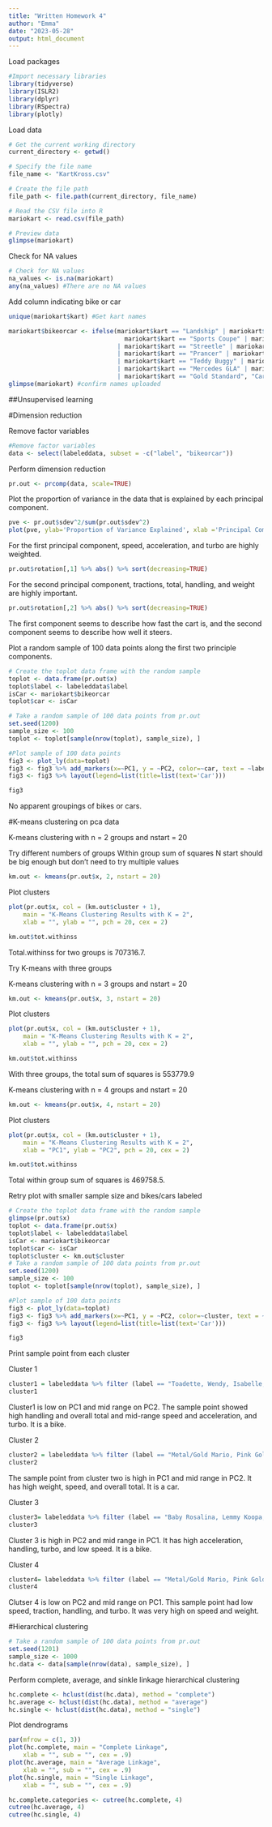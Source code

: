 ---
title: "Written Homework 4"
author: "Emma"
date: "2023-05-28"
output: html_document
---
Load packages
```{r}
#Import necessary libraries
library(tidyverse)
library(ISLR2)
library(dplyr)
library(RSpectra)
library(plotly)
```


Load data
```{r}
# Get the current working directory
current_directory <- getwd()

# Specify the file name
file_name <- "KartKross.csv"

# Create the file path
file_path <- file.path(current_directory, file_name)

# Read the CSV file into R
mariokart <- read.csv(file_path)

# Preview data
glimpse(mariokart)

```
Check for NA values
```{r}
# Check for NA values
na_values <- is.na(mariokart)
any(na_values) #There are no NA values
```
Add column indicating bike or car
```{r}
unique(mariokart$kart) #Get kart names 

mariokart$bikeorcar <- ifelse(mariokart$kart == "Landship" | mariokart$kart == "Pipe Frame" | mariokart$kart == "Tanooki Kart" | mariokart$kart == "B Dasher" |
                                mariokart$kart == "Sports Coupe" | mariokart$kart == "Koopa Clown" | mariokart$kart == "Mach 8" | mariokart$kart == "Standard ATV"
                              | mariokart$kart == "Streetle" | mariokart$kart == "Mercedes 300 SL Roadster" | mariokart$kart == "Biddybuggy" | mariokart$kart == "Mercedes Silver Arrow"
                              | mariokart$kart == "Prancer" | mariokart$kart == "Steel Driver" | mariokart$kart == "Cat Cruiser" | mariokart$kart == "Wild Wiggler"
                              | mariokart$kart == "Teddy Buggy" | mariokart$kart == "Standard Kart" | mariokart$kart == "Sneeker" | mariokart$kart == "Badwagon"
                              | mariokart$kart == "Mercedes GLA" | mariokart$kart == "P-Wing" | mariokart$kart == "Circuit Special" | mariokart$kart == "Blue Falcon"
                              | mariokart$kart == "Gold Standard", "Car", "Bike")
glimpse(mariokart) #confirm names uploaded

```
##Unsupervised learning <br>

#Dimension reduction <br>

Remove factor variables
```{r}
#Remove factor variables
data <- select(labeleddata, subset = -c("label", "bikeorcar"))
```

Perform dimension reduction 
```{r}
pr.out <- prcomp(data, scale=TRUE)
```

Plot the proportion of variance in the data that is explained by each principal component.
```{r}
pve <- pr.out$sdev^2/sum(pr.out$sdev^2)
plot(pve, ylab='Proportion of Variance Explained', xlab ='Principal Component', main='Variance by PC in the KartKross Dataset')
```
For the first principal component, speed, acceleration, and turbo are highly weighted.
```{r}
pr.out$rotation[,1] %>% abs() %>% sort(decreasing=TRUE) 
```
For the second principal component, tractions, total, handling, and weight are highly important. 
```{r}
pr.out$rotation[,2] %>% abs() %>% sort(decreasing=TRUE) 
```
The first component seems to describe how fast the cart is, and the second component seems to describe how well it steers. 

Plot a random sample of 100 data points along the first two principle components. 
```{r}
# Create the toplot data frame with the random sample
toplot <- data.frame(pr.out$x)
toplot$label <- labeleddata$label
isCar <- mariokart$bikeorcar
toplot$car <- isCar

# Take a random sample of 100 data points from pr.out
set.seed(1200)
sample_size <- 100
toplot <- toplot[sample(nrow(toplot), sample_size), ]

#Plot sample of 100 data points
fig3 <- plot_ly(data=toplot)
fig3 <- fig3 %>% add_markers(x=~PC1, y = ~PC2, color=~car, text = ~label, hoverinfo = 'text', type='scatter', mode='markers')
fig3 <- fig3 %>% layout(legend=list(title=list(text='Car')))

fig3
```
No apparent groupings of bikes or cars. <br>


#K-means clustering on pca data <br>

K-means clustering with n = 2 groups and nstart = 20

Try different numbers of groups
Within group sum of squares
N start should be big enough but don't need to try multiple values

```{r chunk29}
km.out <- kmeans(pr.out$x, 2, nstart = 20)
```

Plot clusters

```{r chunk31}
plot(pr.out$x, col = (km.out$cluster + 1),
    main = "K-Means Clustering Results with K = 2",
    xlab = "", ylab = "", pch = 20, cex = 2)
```
```{r}
km.out$tot.withinss
```
Total.withinss for two groups is 707316.7. <br>

Try K-means with three groups <br>

K-means clustering with n = 3 groups and nstart = 20

```{r chunk29}
km.out <- kmeans(pr.out$x, 3, nstart = 20)
```

Plot clusters

```{r chunk31}
plot(pr.out$x, col = (km.out$cluster + 1),
    main = "K-Means Clustering Results with K = 2",
    xlab = "", ylab = "", pch = 20, cex = 2)
```

```{r}
km.out$tot.withinss
```
With three groups, the total sum of squares is 553779.9 <br>

K-means clustering with n = 4 groups and nstart = 20

```{r chunk29}
km.out <- kmeans(pr.out$x, 4, nstart = 20)
```

Plot clusters

```{r chunk31}
plot(pr.out$x, col = (km.out$cluster + 1),
    main = "K-Means Clustering Results with K = 2",
    xlab = "PC1", ylab = "PC2", pch = 20, cex = 2)
```


```{r}
km.out$tot.withinss
```
Total within group sum of squares is 469758.5. <br>

Retry plot with smaller sample size and bikes/cars labeled <br>
```{r}
# Create the toplot data frame with the random sample
glimpse(pr.out$x)
toplot <- data.frame(pr.out$x)
toplot$label <- labeleddata$label
isCar <- mariokart$bikeorcar
toplot$car <- isCar
toplot$cluster <- km.out$cluster
# Take a random sample of 100 data points from pr.out
set.seed(1200)
sample_size <- 100
toplot <- toplot[sample(nrow(toplot), sample_size), ]

#Plot sample of 100 data points
fig3 <- plot_ly(data=toplot)
fig3 <- fig3 %>% add_markers(x=~PC1, y = ~PC2, color=~cluster, text = ~label, hoverinfo = 'text', type='scatter', mode='markers')
fig3 <- fig3 %>% layout(legend=list(title=list(text='Car')))

fig3
```
Print sample point from each cluster <br>

Cluster 1 <br>
```{r}
cluster1 = labeleddata %>% filter (label == "Toadette, Wendy, Isabelle, Master Cycle, Crimson Slim, Plane Glider")
cluster1
```
Cluster1 is low on PC1 and mid range on PC2. The sample point showed high handling and overall total and mid-range speed and acceleration, and turbo. It is a bike.  

Cluster 2 <br>
```{r}
cluster2 = labeleddata %>% filter (label == "Metal/Gold Mario, Pink Gold Peach, Mercedes Silver Arrow, Standard, Wario Wing")
cluster2
```
The sample point from cluster two is high in PC1 and mid range in PC2. It has high weight, speed, and overall total. It is a car. 

Cluster 3 <br>
```{r}
cluster3= labeleddata %>% filter (label == "Baby Rosalina, Lemmy Koopa, City Tripper, Roller, Hylian Kite")
cluster3
```
Cluster 3 is high in PC2 and mid range in PC1. It has high acceleration, handling, turbo, and low speed. It is a bike. <br>

Cluster 4 <br>
```{r}
cluster4= labeleddata %>% filter (label == "Metal/Gold Mario, Pink Gold Peach, Badwagon, Crimson Slim, Parachute")
cluster4
```
Clutser 4 is low on PC2 and mid range on PC1. This sample point had low speed, traction, handling, and turbo. It was very high on speed and weight. <br>

#Hierarchical clustering
```{r}
# Take a random sample of 100 data points from pr.out
set.seed(1201)
sample_size <- 1000
hc.data <- data[sample(nrow(data), sample_size), ]
```

Perform complete, average, and sinkle linkage hierarchical clustering
```{r}
hc.complete <- hclust(dist(hc.data), method = "complete")
hc.average <- hclust(dist(hc.data), method = "average")
hc.single <- hclust(dist(hc.data), method = "single")
```

Plot dendrograms
```{r chunk36}
par(mfrow = c(1, 3))
plot(hc.complete, main = "Complete Linkage",
    xlab = "", sub = "", cex = .9)
plot(hc.average, main = "Average Linkage",
    xlab = "", sub = "", cex = .9)
plot(hc.single, main = "Single Linkage",
    xlab = "", sub = "", cex = .9)
```
```{r chunk37}
hc.complete.categories <- cutree(hc.complete, 4)
cutree(hc.average, 4)
cutree(hc.single, 4)

```




